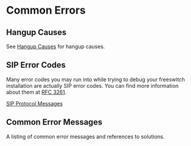 
# Common Errors 

 

## Hangup Causes

See [Hangup Causes](./Hangup-Cause-Code-Table.mdx#about) for hangup causes.

## SIP Error Codes

Many error codes you may run into while trying to debug your freeswitch installation are actually SIP error codes. You can find more information about them at [RFC 3261](https://tools.ietf.org/html/rfc3261).

[SIP Protocol Messages](./SIP-Protocol-Messages.mdx#about)

## Common Error Messages

A listing of common error messages and references to solutions.


